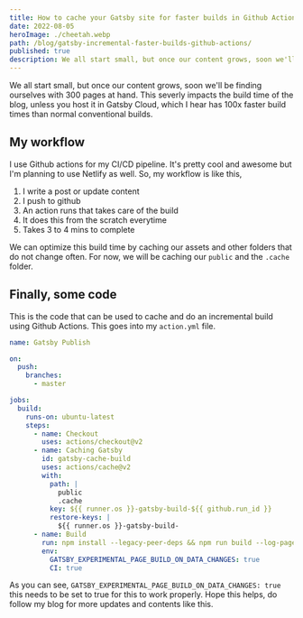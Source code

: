 ```yaml
---
title: How to cache your Gatsby site for faster builds in Github Actions?
date: 2022-08-05
heroImage: ./cheetah.webp
path: /blog/gatsby-incremental-faster-builds-github-actions/
published: true
description: We all start small, but once our content grows, soon we'll be finding ourselves with 300 pages at hand. This severly impacts the build time of the blog, unless you host it in Gatsby Cloud, which I hear has 100x faster build times than normal conventional builds. Click to read more...
---
```


We all start small, but once our content grows, soon we'll be finding ourselves with 300 pages at hand. This severly impacts the build time of the blog, unless you host it in Gatsby Cloud, which I hear has 100x faster build times than normal conventional builds.

## My workflow
I use Github actions for my CI/CD pipeline. It's pretty cool and awesome but I'm planning to use Netlify as well. So, my workflow is like this,
1. I write a post or update content
2. I push to github
3. An action runs that takes care of the build
4. It does this from the scratch everytime
5. Takes 3 to 4 mins to complete

We can optimize this build time by caching our assets and other folders that do not change often. For now, we will be caching our `public` and the `.cache` folder.

## Finally, some code
This is the code that can be used to cache and do an incremental build using Github Actions. This goes into my `action.yml` file.
```yml
name: Gatsby Publish

on:
  push:
    branches:
      - master

jobs:
  build:
    runs-on: ubuntu-latest
    steps:
      - name: Checkout
        uses: actions/checkout@v2
      - name: Caching Gatsby
        id: gatsby-cache-build
        uses: actions/cache@v2
        with:
          path: |
            public
            .cache
          key: ${{ runner.os }}-gatsby-build-${{ github.run_id }}
          restore-keys: |
            ${{ runner.os }}-gatsby-build-
      - name: Build
        run: npm install --legacy-peer-deps && npm run build --log-pages
        env:
          GATSBY_EXPERIMENTAL_PAGE_BUILD_ON_DATA_CHANGES: true
          CI: true
```

As you can see, `GATSBY_EXPERIMENTAL_PAGE_BUILD_ON_DATA_CHANGES: true` this needs to be set to true for this to work properly. Hope this helps, do follow my blog for more updates and contents like this.